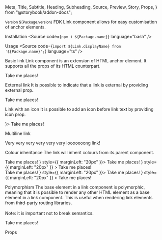   Meta,
  Title,
  Subtitle,
  Heading,
  Subheading,
  Source,
  Preview,
  Story,
  Props,
} from "@storybook/addon-docs";



<Meta title="Components/Link" />

<Title>Link</Title>
<Subtitle>
  <small>Version ${Package.version}</small>
</Subtitle>
<Subtitle>
  FDK Link component allows for easy customisation of anchor elements.
</Subtitle>

<Heading>Installation</Heading>
<Source code={`npm i ${Package.name}`} language="bash" />

<Heading>Usage</Heading>
<Source
  code={`import ${Link.displayName} from '${Package.name}';`}
  language="ts"
/>

<Subheading>Basic link</Subheading>
<Subtitle>
  Link component is an extension of HTML anchor element. It supports all the
  props of its HTML counterpart.
</Subtitle>

<Preview>
  <Story name="Basic link">
    <div style={{ padding: "10px" }}>
      <Link href="#">Take me places!</Link>
    </div>
  </Story>
</Preview>

<Subheading>External link</Subheading>
<Subtitle>
  It is possible to indicate that a link is external by providing external prop.
</Subtitle>

<Preview>
  <Story name="Basic usage">
    <div style={{ padding: "10px" }}>
      <Link href="#" external>
        Take me places!
      </Link>
    </div>
  </Story>
</Preview>

<Subheading>Link with an icon</Subheading>
<Subtitle>
  It is possible to add an icon before link text by providing icon prop.
</Subtitle>

<Preview>
  <Story name="Link with an icon">
    <div style={{ padding: "10px" }}>
      <Link href="#" icon={<FavouriteIcon />}>
        Take me places!
      </Link>
    </div>
  </Story>
</Preview>

<Subheading>Multiline link</Subheading>
<Subtitle></Subtitle>

<Preview>
  <Story name="Multiline link">
    <div style={{ padding: "10px", width: "200px" }}>
      <Link href="#">Very very very very very very looooooong link!</Link>
    </div>
  </Story>
</Preview>

<Subheading>Colour inheritance</Subheading>
<Subtitle>The link will inherit colours from its parent component.</Subtitle>

<Preview>
  <Story name="Colour inheritance">
    <div
      style={{
        display: "flex",
        padding: "10px",
        background: theme.colour(Colour.NEUTRAL, "N60")({}),
        color: theme.colour(Colour.NEUTRAL, "N0")({}),
      }}
    >
      <Link href="#">Take me places!</Link>
      <Link href="#" icon={<FavouriteIcon />} style={{ marginLeft: "20px" }}>
        Take me places!
      </Link>
      <Link
        href="#"
        external
        icon={<FavouriteIcon />}
        style={{ marginLeft: "20px" }}
      >
        Take me places!
      </Link>
    </div>
    <div
      style={{
        display: "flex",
        padding: "10px",
        background: theme.colour(Colour.NEUTRAL, "N60")({}),
        color: theme.colour(Colour.RED, "R40")({}),
      }}
    >
      <Link href="#">Take me places!</Link>
      <Link href="#" icon={<FavouriteIcon />} style={{ marginLeft: "20px" }}>
        Take me places!
      </Link>
      <Link
        href="#"
        external
        icon={<FavouriteIcon />}
        style={{ marginLeft: "20px" }}
      >
        Take me places!
      </Link>
    </div>
  </Story>
</Preview>

<Subheading>Polymorphism</Subheading>
<Subtitle>
  The base element in a link component is polymorphic, meaning that it is
  possible to render any other HTML element as a base element in a link
  component. This is useful when rendering link elements from third-party
  routing libraries.
  <br />
  <br />
  Note: it is important not to break semantics.
</Subtitle>

<Preview>
  <Story name="Polymorphism">
    <div style={{ padding: "10px" }}>
      <Link href="#" as="span">
        Take me places!
      </Link>
    </div>
  </Story>
</Preview>

<Heading>Props</Heading>
<Props of={Link} />
